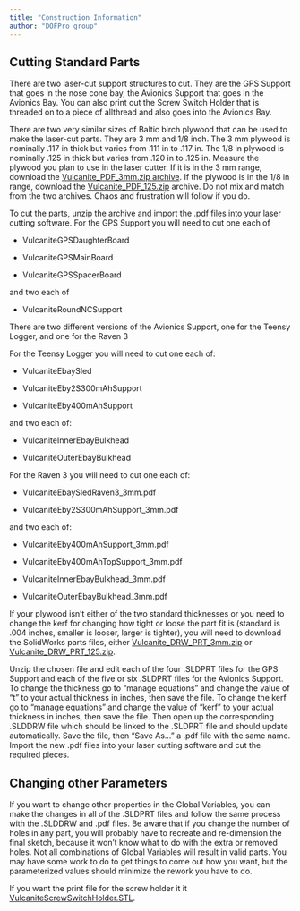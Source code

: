 ```yaml
---
title: "Construction Information"
author: "DOFPro group"
---
```


## Cutting Standard Parts

There are two laser-cut support structures to cut. They are the GPS Support that goes in the nose cone bay, the Avionics Support that goes in the Avionics Bay. You can also print out the Screw Switch Holder that is threaded on to a piece of allthread and also goes into the Avionics Bay.

There are two very similar sizes of Baltic birch plywood that can be used to make the laser-cut parts. They are 3 mm and 1/8 inch. The 3 mm plywood is nominally .117 in thick but varies from .111 in to .117 in. The 1/8 in plywood is nominally .125 in thick but varies from .120 in to .125 in. Measure the plywood you plan to use in the laser cutter. If it is in the 3 mm range, download the [Vulcanite_PDF_3mm.zip archive](https://pages.hmc.edu/spjut/AdvRoc/SolidWorks/VulcaniteDD/Vulcanite_PDF_3mm.zip). If the plywood is in the 1/8 in range, download the [Vulcanite_PDF_125.zip](https://pages.hmc.edu/spjut/AdvRoc/SolidWorks/VulcaniteDD/Vulcanite_PDF_125.zip) archive. Do not mix and match from the two archives. Chaos and frustration will follow if you do.

To cut the parts, unzip the archive and import the .pdf files into your laser cutting software. For the GPS Support you will need to cut one each of

*  VulcaniteGPSDaughterBoard

* VulcaniteGPSMainBoard

* VulcaniteGPSSpacerBoard

and two each of

* VulcaniteRoundNCSupport

There are two different versions of the Avionics Support, one for the Teensy Logger, and one for the Raven 3

For the Teensy Logger you will need to cut one each of:

* VulcaniteEbaySled

* VulcaniteEby2S300mAhSupport

* VulcaniteEby400mAhSupport

and two each of:


* VulcaniteInnerEbayBulkhead

* VulcaniteOuterEbayBulkhead

For the Raven 3 you will need to cut one each of:

* VulcaniteEbaySledRaven3_3mm.pdf

* VulcaniteEby2S300mAhSupport_3mm.pdf

and two each of:

* VulcaniteEby400mAhSupport_3mm.pdf

* VulcaniteEby400mAhTopSupport_3mm.pdf

* VulcaniteInnerEbayBulkhead_3mm.pdf

* VulcaniteOuterEbayBulkhead_3mm.pdf

If your plywood isn't either of the two standard thicknesses or you need to change the kerf for changing how tight or loose the part fit is (standard is .004 inches, smaller is looser, larger is tighter), you will need to download the SolidWorks parts files, either [Vulcanite_DRW_PRT_3mm.zip](https://pages.hmc.edu/spjut/AdvRoc/SolidWorks/VulcaniteDD/Vulcanite_DRW_PRT_3mm.zip) or [Vulcanite_DRW_PRT_125.zip](https://pages.hmc.edu/spjut/AdvRoc/SolidWorks/VulcaniteDD/Vulcanite_DRW_PRT_125.zip).

Unzip the chosen file and edit each of the four .SLDPRT files for the GPS Support and each of the five or six .SLDPRT files for the Avionics Support. To change the thickness go to “manage equations” and change the value of “t” to your actual thickness in inches, then save the file. To change the kerf go to “manage equations” and change the value of “kerf” to your actual thickness in inches, then save the file. Then open up the corresponding .SLDDRW file which should be linked to the .SLDPRT file and should update automatically. Save the file, then “Save As…” a .pdf file with the same name. Import the new .pdf files into your laser cutting software and cut the required pieces.

## Changing other Parameters

If you want to change other properties in the Global Variables, you can make the changes in all of the .SLDPRT files and follow the same process with the .SLDDRW and .pdf files. Be aware that if you change the number of holes in any part, you will probably have to recreate and re-dimension the final sketch, because it won’t know what to do with the extra or removed holes. Not all combinations of Global Variables will result in valid parts. You may have some work to do to get things to come out how you want, but the parameterized values should minimize the rework you have to do.

If you want the print file for the screw holder it it [VulcaniteScrewSwitchHolder.STL](https://pages.hmc.edu/spjut/AdvRoc/SolidWorks/VulcaniteDD/VulcaniteScrewSwitchHolder.STL).